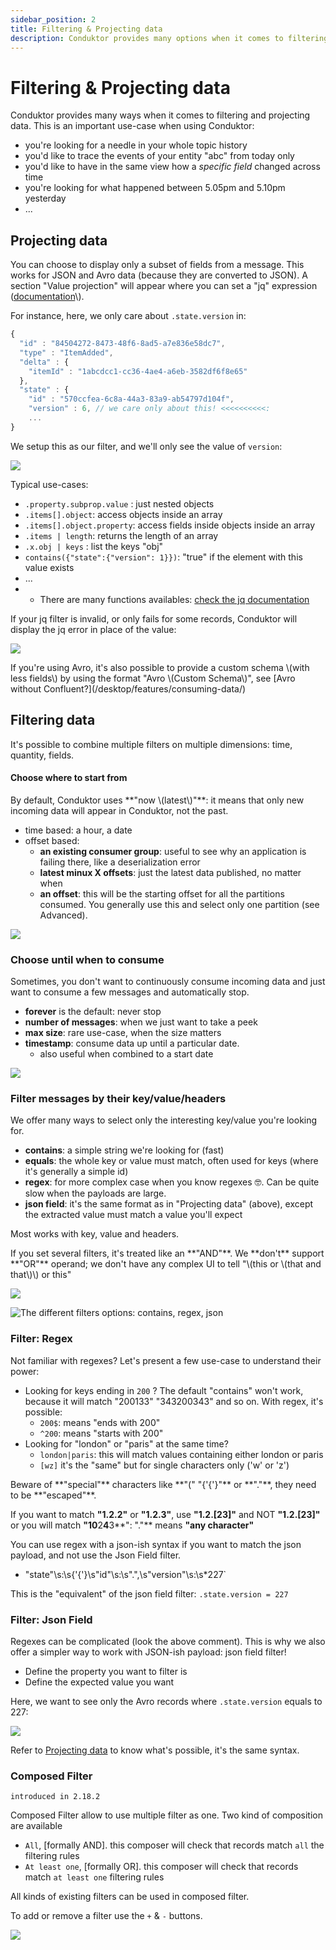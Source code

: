```yaml
---
sidebar_position: 2
title: Filtering & Projecting data
description: Conduktor provides many options when it comes to filtering and projecting data
---
```


# Filtering & Projecting data

Conduktor provides many ways when it comes to filtering and projecting data. This is an important use-case when using Conduktor:

- you're looking for a needle in your whole topic history
- you'd like to trace the events of your entity "abc" from today only
- you'd like to have in the same view how a _specific field_ changed across time
- you're looking for what happened between 5.05pm and 5.10pm yesterday
- ...

## Projecting data

You can choose to display only a subset of fields from a message. This works for JSON and Avro data \(because they are converted to JSON\). A section "Value projection" will appear where you can set a "jq" expression \([documentation](https://stedolan.github.io/jq/manual/v1.5/#.)\).

For instance, here, we only care about `.state.version` in:

```javascript
{
  "id" : "84504272-8473-48f6-8ad5-a7e836e58dc7",
  "type" : "ItemAdded",
  "delta" : {
    "itemId" : "1abcdcc1-cc36-4ae4-a6eb-3582df6f8e65"
  },
  "state" : {
    "id" : "570ccfea-6c8a-44a3-83a9-ab54797d104f",
    "version" : 6, // we care only about this! <<<<<<<<<<:
    ...
}
```

We setup this as our filter, and we'll only see the value of `version`:

![](../../assets/screenshot-2020-06-25-at-17.05.50%20%281%29.png)

Typical use-cases:

- `.property.subprop.value` : just nested objects
- `.items[].object`: access objects inside an array
- `.items[].object.property`: access fields inside objects inside an array
- `.items | length`: returns the length of an array
- `.x.obj | keys` : list the keys "obj"
- `contains({"state":{"version": 1}})`: "true" if the element with this value exists
- ...
- - There are many functions availables: [check the jq documentation](https://stedolan.github.io/jq/manual/v1.5/#.)

If your jq filter is invalid, or only fails for some records, Conduktor will display the jq error in place of the value:

![](../../assets/screenshot-2020-06-25-at-17.25.48.png)

<Info>
If you're using Avro, it's also possible to provide a custom schema \(with less fields\) by using the format "Avro \(Custom Schema\)", see [Avro without Confluent?](/desktop/features/consuming-data/)
</Info>

## Filtering data

It's possible to combine multiple filters on multiple dimensions: time, quantity, fields.

#### Choose where to start from

<Warning>
By default, Conduktor uses **"now \(latest\)"**: it means that only new incoming data will appear in Conduktor, not the past.
</Warning>

- time based: a hour, a date
- offset based:
  - **an existing consumer group**: useful to see why an application is failing there, like a deserialization error
  - **latest minux X offsets**: just the latest data published, no matter when
  - **an offset**: this will be the starting offset for all the partitions consumed. You generally use this and select only one partition \(see Advanced\).

![](../../assets/screenshot-2020-06-25-at-17.34.02.png)

### Choose until when to consume

Sometimes, you don't want to continuously consume incoming data and just want to consume a few messages and automatically stop.

- **forever** is the default: never stop
- **number of messages**: when we just want to take a peek
- **max size**: rare use-case, when the size matters
- **timestamp**: consume data up until a particular date.
  - also useful when combined to a start date

![](../../assets/screenshot-2020-06-25-at-17.52.07.png)

### Filter messages by their key/value/headers

We offer many ways to select only the interesting key/value you're looking for.

- **contains**: a simple string we're looking for \(fast\)
- **equals**: the whole key or value must match, often used for keys \(where it's generally a simple id\)
- **regex**: for more complex case when you know regexes 🤓. Can be quite slow when the payloads are large.
- **json field**: it's the same format as in "Projecting data" \(above\), except the extracted value must match a value you'll expect

Most works with key, value and headers.

<Info>
If you set several filters, it's treated like an **"AND"**. We **don't** support **"OR"** operand; we don't have any complex UI to tell "\(this or \(that and that\)\) or this"
</Info>

![](../../assets/screenshot-2020-06-25-at-18.07.45.png)

![The different filters options: contains, regex, json](../../assets/screenshot-2020-06-25-at-18.18.03.png)

### Filter: Regex

Not familiar with regexes? Let's present a few use-case to understand their power:

- Looking for keys ending in `200` ? The default "contains" won't work, because it will match "200133" "343200343" and so on. With regex, it's possible:
  - `200$`: means "ends with 200"
  - `^200`: means "starts with 200"
- Looking for "london" or "paris" at the same time?
  - `london|paris`: this will match values containing either london or paris
  - `[wz]` it's the "same" but for single characters only \('w' or 'z'\)

<Warning>
Beware of **"special"** characters like **"(" "{'{'}"** or **"."**, they need to be **"escaped"**.

If you want to match **"1.2.2"** or **"1.2.3"**, use **"1\.2\.[23]"** and NOT **"1.2.[23]"** or you will match **"**1**0**2**4**3**": "."** means **"any character"**
</Warning>

<Info>
You can use regex with a json-ish syntax if you want to match the json payload, and not use the Json Field filter.

- "state"\s:\s{'{'}\s"id"\s:\s".",\s"version"\s:\s\*227`

This is the "equivalent" of the json field filter: `.state.version = 227`
</Info>

### Filter: Json Field

Regexes can be complicated \(look the above comment\). This is why we also offer a simpler way to work with JSON-ish payload: json field filter!

- Define the property you want to filter is
- Define the expected value you want

Here, we want to see only the Avro records where `.state.version` equals to 227:

![](../../assets/screenshot-2020-06-25-at-18.51.37.png)

Refer to [Projecting data](https://docs.conduktor.io/features/consuming-data#projecting-data) to know what's possible, it's the same syntax.

### Composed Filter

`introduced in 2.18.2`

Composed Filter allow to use multiple filter as one. Two kind of composition are available

- `All`, [formally AND]. this composer will check that records match `all` the filtering rules
- `At least one`, [formally OR]. this composer will check that records match `at least one` filtering rules

All kinds of existing filters can be used in composed filter.

To add or remove a filter use the `+` & `-` buttons.

![](../../assets/produce-and-consume/composable-filter.png)
